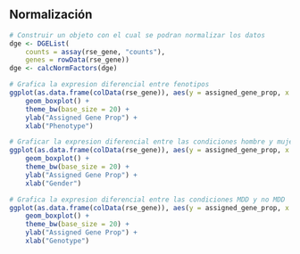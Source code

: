 ## Normalización 

```r
# Construir un objeto con el cual se podran normalizar los datos
dge <- DGEList(
    counts = assay(rse_gene, "counts"),
    genes = rowData(rse_gene))
dge <- calcNormFactors(dge)
```
```r
# Grafica la expresion diferencial entre fenotipos
ggplot(as.data.frame(colData(rse_gene)), aes(y = assigned_gene_prop, x = sra_attribute.phenotype)) +
    geom_boxplot() +
    theme_bw(base_size = 20) +
    ylab("Assigned Gene Prop") +
    xlab("Phenotype")

```

```r
# Graficar la expresion diferencial entre las condiciones hombre y mujer
ggplot(as.data.frame(colData(rse_gene)), aes(y = assigned_gene_prop, x = sra_attribute.gender)) +
    geom_boxplot() +
    theme_bw(base_size = 20) +
    ylab("Assigned Gene Prop") +
    xlab("Gender")
```

```r
# Grafica la expresion diferencial entre las condiciones MDD y no MDD
ggplot(as.data.frame(colData(rse_gene)), aes(y = assigned_gene_prop, x = sra_attribute.genotype)) +
    geom_boxplot() +
    theme_bw(base_size = 20) +
    ylab("Assigned Gene Prop") +
    xlab("Genotype")

```
